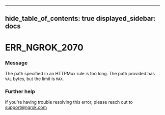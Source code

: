

---
hide_table_of_contents: true
displayed_sidebar: docs
---


# ERR_NGROK_2070

### Message
The path specified in an HTTPMux rule is too long. The path provided has `VAL` bytes, but the limit is `MAX`.

<ErrorDetails error="err_ngrok_2070" />



### Further help
If you're having trouble resolving this error, please reach out to [support@ngrok.com](mailto:support@ngrok.com?subject=Help%20with%20ERR_NGROK_2070)

